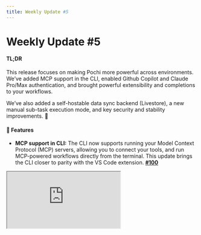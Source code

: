```yaml
---
title: Weekly Update #5
---
```


# Weekly Update #5

#### TL;DR

This release focuses on making Pochi more powerful across environments. We’ve added MCP support in the CLI, enabled Github Copilot and Claude Pro/Max authentication, and brought powerful extensibility and completions to your workflows. 

We’ve also added a self-hostable data sync backend (Livestore), a new manual sub-task execution mode, and key security and stability improvements. 🙌 

#### 🚀 Features

- **MCP support in CLI:** The CLI now supports running your Model Context Protocol (MCP) servers, allowing you to connect your tools, and run MCP-powered workflows directly from the terminal. This update brings the CLI closer to parity with the VS Code extension. **[#100](https://github.com/TabbyML/pochi/issues/100)**

<div
className="w-12/15 md:ml-8 *:shadow-xl/30 *:rounded-lg"
  style={{
    position: "relative",
    paddingBottom: "53.7%",
    marginBottom: 20,
    height: 0,
    overflow: "hidden",
    maxWidth: "100%",
  }}
>
  <iframe
    src="https://drive.google.com/file/d/1V8Ut_XXM9sRdSPHhoGVhMMnJHkxeaYFp/preview"
    style={{
      position: "absolute",
      top: 0,
      left: 0,
      width: "100%",
      height: "100%",
      border: "none",
      borderRadius: "8px",
    }}
    allowFullScreen
    title="MCP Support in CLI"
  />
</div>

- **Reveal Settings in VS Code Config Commands:** Pochi’s VS Code commands now let you jump directly to the relevant configuration section, rather than opening raw settings files. Just hit `Cmd+Shift+P` and search for "Pochi: Settings". **[#301](https://github.com/TabbyML/pochi/issues/301)**
<div className="w-12/15 md:ml-8 *:shadow-xl/30 *:rounded-lg">![Reveal Settings in VS Code](./images/reveal-settings.png)</div>

- **GitHub Copilot Integration:** We’ve added support for authenticating GitHub Copilot in the CLI. This ensures users with active subscriptions can now use Copilot completions and suggestions inside Pochi’s terminal workflows. **[#184](https://github.com/TabbyML/pochi/issues/184)**

<div
className="w-12/15 md:ml-8 *:shadow-xl/30 *:rounded-lg"
  style={{
    position: "relative",
    paddingBottom: "53.7%",
    marginBottom: 20,
    height: 0,
    overflow: "hidden",
    maxWidth: "100%",
  }}
>
  <iframe
    src="https://drive.google.com/file/d/1I5nIr75CAgD5gQmPkRdw0q8bdcvs0P6S/preview"
    style={{
      position: "absolute",
      top: 0,
      left: 0,
      width: "100%",
      height: "100%",
      border: "none",
      borderRadius: "8px",
    }}
    allowFullScreen
    title="Github Copilot Integration"
  />
</div>

- **Gemini Model Support:** Added support for PDF and video inputs, enabling richer multimodal workflows with Gemini models. **[#219](https://github.com/TabbyML/pochi/issues/219)**

- **Claude Pro / Max Authentication:** We’ve now added support for users to connect their existing Claude Pro/Max subscriptions via OAuth for both CLI and VSCode. **[#61](https://github.com/TabbyML/pochi/issues/61), [#306](https://github.com/TabbyML/pochi/issues/306)** 
  <div className="w-12/15 md:ml-8 *:shadow-xl/30 *:rounded-lg">![Claude Support](./images/claude-support.png)</div>

- **Self-hostable Data Sync Backend (Livestore):** We've implemented a self-hostable data sync backend that integrates with Pochi's Livestore architecture, allowing you to deploy your own sync backend and web sharing experience. **[#37](https://github.com/TabbyML/pochi/issues/37)**



#### ✨ Enhancements

- **Manual Execution Mode for Sub-Tasks:** Sub-tasks created with `newTask` can now be run in a manual, step-by-step mode avoiding large unmoderated changes to your codebases in your sensitive workflows. **[#300](https://github.com/TabbyML/pochi/issues/300)**


<div
className="w-12/15 md:ml-8 *:shadow-xl/30 *:rounded-lg"
  style={{
    position: "relative",
    paddingBottom: "53.7%",
    marginBottom: 20,
    height: 0,
    overflow: "hidden",
    maxWidth: "100%",
  }}
>
  <iframe
    src="https://drive.google.com/file/d/1AwiwI9uIv4Rf_r1rolCLMW38wWVZHP2y/preview"
    style={{
      position: "absolute",
      top: 0,
      left: 0,
      width: "100%",
      height: "100%",
      border: "none",
      borderRadius: "8px",
    }}
    allowFullScreen
    title="Manual Execution for Sub-tasks"
  />
</div>

- **Malformed Custom Agents in VSCode Settings:** Previously ignored malformed agent files (e.g., with YAML parsing errors) are now displayed in the settings UI with a clear warning, making it easier to debug and fix broken custom agent configurations. **[#391](https://github.com/TabbyML/pochi/issues/391)**, **[#415](https://github.com/TabbyML/pochi/issues/415)**

- **GitHub Action Improvements:** We’ve packaged changes that introduced:
  - Vitest for testing infrastructure.
  - Added unit tests and snapshots for GitHub Action system prompt logic.
  - Updated imports and code organization for better maintainability. **[#362](https://github.com/TabbyML/pochi/issues/362)**

#### 🐞 Bug fixes

- **Sensitive Data Sanitization in Shared Sessions:** Fixed an issue where tool call inputs/outputs (e.g., readFile, applyDiff) were leaked in shared Livekit-CF sessions. Sensitive content is now redacted before being exposed via the share API. **[#409](https://github.com/TabbyML/pochi/issues/409)**, **[#418](https://github.com/TabbyML/pochi/issues/418)**
- **Custom OpenAI Models and `max_tokens`Error:** A recent OpenAI API change broke compatibility with custom models configured in Pochi, replacing `max_tokens` with `max_completion_tokens`. We’ve patched the integration so tasks now run smoothly with the new parameter. **[#13](https://github.com/TabbyML/pochi/issues/13)**

#### 📖 Resources

- [Learn How to Connect Pochi to Your Self-Hosted Tabby Server](https://docs.getpochi.com/tutorials/connect-to-tabby-server/)
- [Tutorial on Querying SQL in Natural Language With a Custom Supabase MCP Server](https://docs.getpochi.com/tutorials/supabase-mcp-server/)
